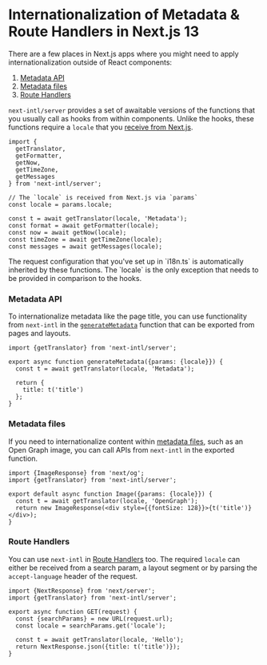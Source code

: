 
# Internationalization of Metadata & Route Handlers in Next.js 13

There are a few places in Next.js apps where you might need to apply internationalization outside of React components:

1. [Metadata API](https://nextjs.org/docs/app/building-your-application/optimizing/metadata)
2. [Metadata files](https://nextjs.org/docs/app/api-reference/file-conventions/metadata)
3. [Route Handlers](https://nextjs.org/docs/app/building-your-application/routing/router-handlers)

`next-intl/server` provides a set of awaitable versions of the functions that you usually call as hooks from within components. Unlike the hooks, these functions require a `locale` that you [receive from Next.js](https://nextjs.org/docs/app/building-your-application/routing/dynamic-routes).

```tsx
import {
  getTranslator,
  getFormatter,
  getNow,
  getTimeZone,
  getMessages
} from 'next-intl/server';

// The `locale` is received from Next.js via `params`
const locale = params.locale;

const t = await getTranslator(locale, 'Metadata');
const format = await getFormatter(locale);
const now = await getNow(locale);
const timeZone = await getTimeZone(locale);
const messages = await getMessages(locale);
```

<Callout>
  The request configuration that you've set up in `i18n.ts` is automatically
  inherited by these functions. The `locale` is the only exception that needs to
  be provided in comparison to the hooks.
</Callout>

### Metadata API

To internationalize metadata like the page title, you can use functionality from `next-intl` in the [`generateMetadata`](https://nextjs.org/docs/app/api-reference/functions/generate-metadata#generatemetadata-function) function that can be exported from pages and layouts.

```tsx filename="app/[locale]/layout.tsx"
import {getTranslator} from 'next-intl/server';

export async function generateMetadata({params: {locale}}) {
  const t = await getTranslator(locale, 'Metadata');

  return {
    title: t('title')
  };
}
```

### Metadata files

If you need to internationalize content within [metadata files](https://nextjs.org/docs/app/api-reference/file-conventions/metadata), such as an Open Graph image, you can call APIs from `next-intl` in the exported function.

```tsx filename="app/[locale]/opengraph-image.tsx"
import {ImageResponse} from 'next/og';
import {getTranslator} from 'next-intl/server';

export default async function Image({params: {locale}}) {
  const t = await getTranslator(locale, 'OpenGraph');
  return new ImageResponse(<div style={{fontSize: 128}}>{t('title')}</div>);
}
```

### Route Handlers

You can use `next-intl` in [Route Handlers](https://nextjs.org/docs/app/building-your-application/routing/router-handlers) too. The required `locale` can either be received from a search param, a layout segment or by parsing the `accept-language` header of the request.

```tsx filename="app/api/hello/route.tsx"
import {NextResponse} from 'next/server';
import {getTranslator} from 'next-intl/server';

export async function GET(request) {
  const {searchParams} = new URL(request.url);
  const locale = searchParams.get('locale');

  const t = await getTranslator(locale, 'Hello');
  return NextResponse.json({title: t('title')});
}
```
